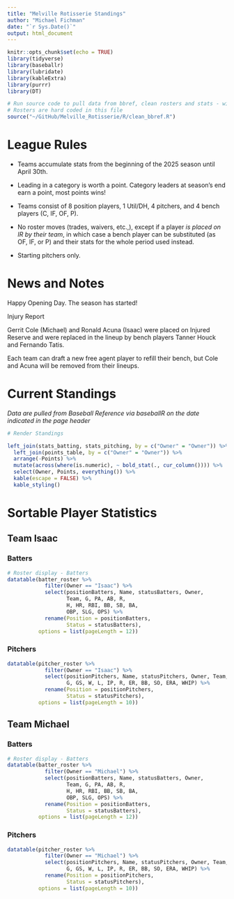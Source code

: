 ```yaml
---
title: "Melville Rotisserie Standings"
author: "Michael Fichman"
date: "`r Sys.Date()`"
output: html_document
---
```


```r
knitr::opts_chunk$set(echo = TRUE)
library(tidyverse)
library(baseballr)
library(lubridate)
library(kableExtra)
library(purrr)
library(DT)

# Run source code to pull data from bbref, clean rosters and stats - will run to present day by calling Sys.Date()
# Rosters are hard coded in this file
source("~/GitHub/Melville_Rotisserie/R/clean_bbref.R")
```

# League Rules

- Teams accumulate stats from the beginning of the 2025 season until April 30th.

- Leading in a category is worth a point. Category leaders at season's end earn a point, most points wins!

- Teams consist of 8 position players, 1 Util/DH, 4 pitchers, and 4 bench players (C, IF, OF, P).

- No roster moves (trades, waivers, etc.,), except if a player *is placed on IR by their team*, in which case a bench player can be substituted (as OF, IF, or P) and their stats for the whole period used instead.

- Starting pitchers only.

# News and Notes

Happy Opening Day. The season has started!

Injury Report

Gerrit Cole (Michael) and Ronald Acuna (Isaac) were placed on Injured Reserve and were replaced in the lineup by bench players Tanner Houck and Fernando Tatis.

Each team can draft a new free agent player to refill their bench, but Cole and Acuna will be removed from their lineups.

# Current Standings

*Data are pulled from Baseball Reference via baseballR on the date indicated in the page header*

```r
# Render Standings

left_join(stats_batting, stats_pitching, by = c("Owner" = "Owner")) %>%
  left_join(points_table, by = c("Owner" = "Owner")) %>%
  arrange(-Points) %>%
  mutate(across(where(is.numeric), ~ bold_stat(., cur_column()))) %>%
  select(Owner, Points, everything()) %>%
  kable(escape = FALSE) %>%
  kable_styling()

```

# Sortable Player Statistics



## Team Isaac

### Batters

```r
# Roster display - Batters
datatable(batter_roster %>%
            filter(Owner == "Isaac") %>%
            select(positionBatters, Name, statusBatters, Owner, 
                   Team, G, PA, AB, R, 
                   H, HR, RBI, BB, SB, BA, 
                   OBP, SLG, OPS) %>%
            rename(Position = positionBatters,
                   Status = statusBatters), 
          options = list(pageLength = 12))

```


### Pitchers

```r
datatable(pitcher_roster %>%
            filter(Owner == "Isaac") %>%
            select(positionPitchers, Name, statusPitchers, Owner, Team,
                   G, GS, W, L, IP, R, ER, BB, SO, ERA, WHIP) %>%
            rename(Position = positionPitchers,
                   Status = statusPitchers), 
          options = list(pageLength = 10))

```

## Team Michael

### Batters

```r
# Roster display - Batters
datatable(batter_roster %>%
            filter(Owner == "Michael") %>%
            select(positionBatters, Name, statusBatters, Owner, 
                   Team, G, PA, AB, R, 
                   H, HR, RBI, BB, SB, BA, 
                   OBP, SLG, OPS) %>%
            rename(Position = positionBatters,
                   Status = statusBatters), 
          options = list(pageLength = 12))

```


### Pitchers

```r
datatable(pitcher_roster %>%
            filter(Owner == "Michael") %>%
            select(positionPitchers, Name, statusPitchers, Owner, Team,
                   G, GS, W, L, IP, R, ER, BB, SO, ERA, WHIP) %>%
            rename(Position = positionPitchers,
                   Status = statusPitchers), 
          options = list(pageLength = 10))

```
